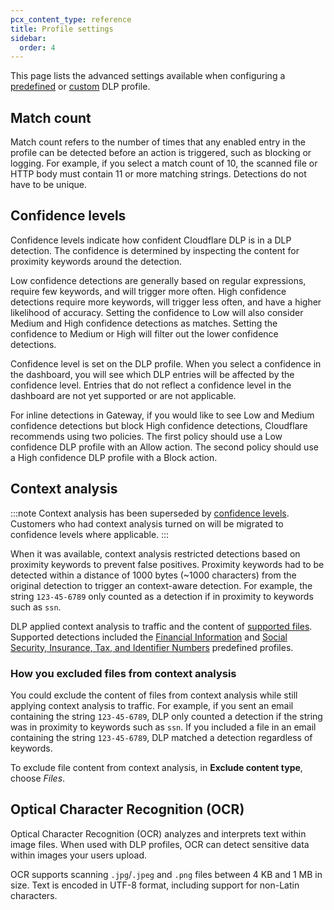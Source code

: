 ```yaml
---
pcx_content_type: reference
title: Profile settings
sidebar:
  order: 4
---
```



This page lists the advanced settings available when configuring a [predefined](/cloudflare-one/policies/data-loss-prevention/dlp-profiles/predefined-profiles/) or [custom](/cloudflare-one/policies/data-loss-prevention/dlp-profiles/#build-a-custom-profile) DLP profile.

## Match count

Match count refers to the number of times that any enabled entry in the profile can be detected before an action is triggered, such as blocking or logging. For example, if you select a match count of 10, the scanned file or HTTP body must contain 11 or more matching strings. Detections do not have to be unique.

## Confidence levels

Confidence levels indicate how confident Cloudflare DLP is in a DLP detection. The confidence is determined by inspecting the content for proximity keywords around the detection.

Low confidence detections are generally based on regular expressions, require few keywords, and will trigger more often. High confidence detections require more keywords, will trigger less often, and have a higher likelihood of accuracy. Setting the confidence to Low will also consider Medium and High confidence detections as matches. Setting the confidence to Medium or High will filter out the lower confidence detections.

Confidence level is set on the DLP profile. When you select a confidence in the dashboard, you will see which DLP entries will be affected by the confidence level. Entries that do not reflect a confidence level in the dashboard are not yet supported or are not applicable.

For inline detections in Gateway, if you would like to see Low and Medium confidence detections but block High confidence detections, Cloudflare recommends using two policies. The first policy should use a Low confidence DLP profile with an Allow action. The second policy should use a High confidence DLP profile with a Block action.

## Context analysis
:::note
Context analysis has been superseded by [confidence levels](/#confidence-levels). Customers who had context analysis turned on will be migrated to confidence levels where applicable.
:::

When it was available, context analysis restricted detections based on proximity keywords to prevent false positives. Proximity keywords had to be detected within a distance of 1000 bytes (~1000 characters) from the original detection to trigger an context-aware detection. For example, the string `123-45-6789` only counted as a detection if in proximity to keywords such as `ssn`.

DLP applied context analysis to traffic and the content of [supported files](/cloudflare-one/policies/data-loss-prevention/#supported-file-types). Supported detections included the [Financial Information](/cloudflare-one/policies/data-loss-prevention/dlp-profiles/predefined-profiles/#financial-information) and [Social Security, Insurance, Tax, and Identifier Numbers](/cloudflare-one/policies/data-loss-prevention/dlp-profiles/predefined-profiles/#social-security-insurance-tax-and-identifier-numbers) predefined profiles.

### How you excluded files from context analysis

You could exclude the content of files from context analysis while still applying context analysis to traffic. For example, if you sent an email containing the string `123-45-6789`, DLP only counted a detection if the string was in proximity to keywords such as `ssn`. If you included a file in an email containing the string `123-45-6789`, DLP matched a detection regardless of keywords.

To exclude file content from context analysis, in **Exclude content type**, choose _Files_.

## Optical Character Recognition (OCR) <Badge text="Beta" variant="caution" size="small" />

Optical Character Recognition (OCR) analyzes and interprets text within image files. When used with DLP profiles, OCR can detect sensitive data within images your users upload.

OCR supports scanning `.jpg`/`.jpeg` and `.png` files between 4 KB and 1 MB in size. Text is encoded in UTF-8 format, including support for non-Latin characters.
